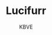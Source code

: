 ---
title: Lucifurr
status: true
description: Lucifurr Da Kat
tags: 
- boss
- queenpin
footnote: The major queenpin of the KBVE army.
avatar: https://i.imgur.com/n384gZM.png
author: KBVE
img: https://images.unsplash.com/photo-1621416894569-0f39ed31d247?fit=crop&w=1400&h=700&q=75
data: nothing_here_for_now
url: https://kbve.com/play/wvn
---